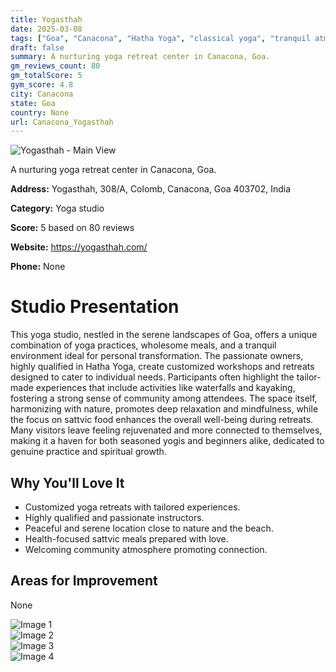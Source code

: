 ```yaml
---
title: Yogasthah
date: 2025-03-08
tags: ["Goa", "Canacona", "Hatha Yoga", "classical yoga", "tranquil atmosphere", "community-oriented", "Canacona"]  
draft: false
summary: A nurturing yoga retreat center in Canacona, Goa.
gm_reviews_count: 80
gm_totalScore: 5
gym_score: 4.8
city: Canacona
state: Goa
country: None
url: Canacona_Yogasthah
---
```


<div className="aspect-[16/9] relative my-8">
  <img 
    src="https://lh5.googleusercontent.com/p/AF1QipMk0TMBD5wjQevot2lI2TkXAgfWopCY7SR5zPFb=w1920-h1080-k-no"
    alt="Yogasthah - Main View"
    className="object-cover absolute inset-0 w-full h-full rounded-lg"
  />
</div>

A nurturing yoga retreat center in Canacona, Goa.

**Address:** Yogasthah, 308/A, Colomb, Canacona, Goa 403702, India

**Category:** Yoga studio

**Score:** 5 based on 80 reviews

**Website:** https://yogasthah.com/

**Phone:** None

# Studio Presentation

This yoga studio, nestled in the serene landscapes of Goa, offers a unique combination of yoga practices, wholesome meals, and a tranquil environment ideal for personal transformation. The passionate owners, highly qualified in Hatha Yoga, create customized workshops and retreats designed to cater to individual needs. Participants often highlight the tailor-made experiences that include activities like waterfalls and kayaking, fostering a strong sense of community among attendees. The space itself, harmonizing with nature, promotes deep relaxation and mindfulness, while the focus on sattvic food enhances the overall well-being during retreats. Many visitors leave feeling rejuvenated and more connected to themselves, making it a haven for both seasoned yogis and beginners alike, dedicated to genuine practice and spiritual growth.



## Why You'll Love It

- Customized yoga retreats with tailored experiences.
- Highly qualified and passionate instructors.
- Peaceful and serene location close to nature and the beach.
- Health-focused sattvic meals prepared with love.
- Welcoming community atmosphere promoting connection.

## Areas for Improvement

None

<div className="grid grid-cols-1 xl:grid-cols-2 gap-4 my-8">
<div className="aspect-[4/3] relative"><img src="https://lh3.googleusercontent.com/p/AF1QipMYG7RXL5pbKYvJtpTGeYhaILS9vf5jwvg0h_dX=w1920-h1080-k-no" alt="Image 1" className="object-cover absolute inset-0 w-full h-full rounded-lg" /></div>
<div className="aspect-[4/3] relative"><img src="https://lh5.googleusercontent.com/p/AF1QipOsmOw1SqkyRxQPkQyzhTH5xU2E--G53m6CJo4w=w1920-h1080-k-no" alt="Image 2" className="object-cover absolute inset-0 w-full h-full rounded-lg" /></div>
<div className="aspect-[4/3] relative"><img src="https://lh5.googleusercontent.com/p/AF1QipMhXmyQLBuPQCRpvkthHNLNllV2gZowHkyFsAfz=w1920-h1080-k-no" alt="Image 3" className="object-cover absolute inset-0 w-full h-full rounded-lg" /></div>
<div className="aspect-[4/3] relative"><img src="https://lh5.googleusercontent.com/p/AF1QipNfwooJNhlKvGIGChp8PWFT3Hc0fxD8aCwWpBui=w1920-h1080-k-no" alt="Image 4" className="object-cover absolute inset-0 w-full h-full rounded-lg" /></div>
</div>